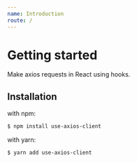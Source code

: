 ```yaml
---
name: Introduction
route: /
---
```


# Getting started

Make axios requests in React using hooks.

## Installation

with npm:

```sh
$ npm install use-axios-client
```

with yarn:

```sh
$ yarn add use-axios-client
```
